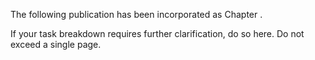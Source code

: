 \cleartoevenpage
\pagestyle{empty}

\noindent
The following publication has been incorporated as Chapter \ref{chapter-label}.

\noindent
\fullcite{CitationKey}

\begin{table}[h]
    \centering
    \begin{tabular}{clr}
		\toprule
		Contributor & Statement of contribution & \% \\
		\midrule
		\textbf{Your Name}				& writing of text 					& 70\\
															& proof-reading							& 60 \\
															& theoretical derivations 	& 70\\
															& numerical calculations 		& 100\\
															& preparation of figures 		& 80 \\
															& initial concept						& 10 \\
		\midrule
		Co-author 1								& writing of text 					& 20\\
															& proof-reading							& 10 \\
															& supervision, guidance 		& 20\\
															& theoretical derivations 	& 10\\
															& preparation of figures 		& 20 \\
															& initial concept						& 10 \\
		\midrule
		Final Author							& writing of text 					& 10\\
															& proof-reading							& 30 \\
															& supervision, guidance 		& 80 \\
															& theoretical derivations 	& 20 \\
															& preparation of figures 		& 10 \\
															& initial concept						& 80 \\
		\bottomrule
	\end{tabular}
\end{table}

If your task breakdown requires further clarification, do so here. Do not exceed a single page.

\chapter{Conclusion chapter}
\label{ch-2}
\pagestyle{headings}

